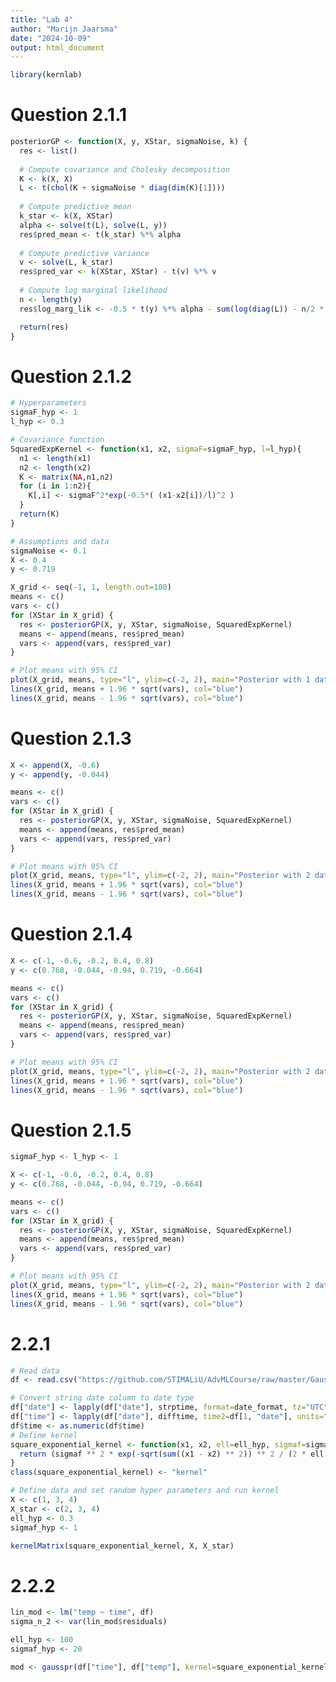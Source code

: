 ```yaml
---
title: "Lab 4"
author: "Marijn Jaarsma"
date: "2024-10-09"
output: html_document
---
```


```r
library(kernlab)
```

# Question 2.1.1
```r
posteriorGP <- function(X, y, XStar, sigmaNoise, k) {
  res <- list()
  
  # Compute covariance and Cholesky decomposition
  K <- k(X, X)
  L <- t(chol(K + sigmaNoise * diag(dim(K)[1])))
  
  # Compute predictive mean
  k_star <- k(X, XStar)
  alpha <- solve(t(L), solve(L, y))
  res$pred_mean <- t(k_star) %*% alpha
  
  # Compute predictive variance
  v <- solve(L, k_star)
  res$pred_var <- k(XStar, XStar) - t(v) %*% v
  
  # Compute log marginal likelihood
  n <- length(y)
  res$log_marg_lik <- -0.5 * t(y) %*% alpha - sum(log(diag(L)) - n/2 * log(2 * pi))

  return(res)
}
```

# Question 2.1.2
```r
# Hyperparameters
sigmaF_hyp <- 1
l_hyp <- 0.3

# Covariance function
SquaredExpKernel <- function(x1, x2, sigmaF=sigmaF_hyp, l=l_hyp){
  n1 <- length(x1)
  n2 <- length(x2)
  K <- matrix(NA,n1,n2)
  for (i in 1:n2){
    K[,i] <- sigmaF^2*exp(-0.5*( (x1-x2[i])/l)^2 )
  }
  return(K)
}

# Assumptions and data
sigmaNoise <- 0.1
X <- 0.4
y <- 0.719

X_grid <- seq(-1, 1, length.out=100)
means <- c()
vars <- c()
for (XStar in X_grid) {
  res <- posteriorGP(X, y, XStar, sigmaNoise, SquaredExpKernel)  
  means <- append(means, res$pred_mean)
  vars <- append(vars, res$pred_var)
}

# Plot means with 95% CI
plot(X_grid, means, type="l", ylim=c(-2, 2), main="Posterior with 1 data point")
lines(X_grid, means + 1.96 * sqrt(vars), col="blue")
lines(X_grid, means - 1.96 * sqrt(vars), col="blue")
```

# Question 2.1.3
```r
X <- append(X, -0.6)
y <- append(y, -0.044)

means <- c()
vars <- c()
for (XStar in X_grid) {
  res <- posteriorGP(X, y, XStar, sigmaNoise, SquaredExpKernel)  
  means <- append(means, res$pred_mean)
  vars <- append(vars, res$pred_var)
}

# Plot means with 95% CI
plot(X_grid, means, type="l", ylim=c(-2, 2), main="Posterior with 2 data points")
lines(X_grid, means + 1.96 * sqrt(vars), col="blue")
lines(X_grid, means - 1.96 * sqrt(vars), col="blue")
```
# Question 2.1.4
```r
X <- c(-1, -0.6, -0.2, 0.4, 0.8)
y <- c(0.768, -0.044, -0.94, 0.719, -0.664)

means <- c()
vars <- c()
for (XStar in X_grid) {
  res <- posteriorGP(X, y, XStar, sigmaNoise, SquaredExpKernel)  
  means <- append(means, res$pred_mean)
  vars <- append(vars, res$pred_var)
}

# Plot means with 95% CI
plot(X_grid, means, type="l", ylim=c(-2, 2), main="Posterior with 2 data points")
lines(X_grid, means + 1.96 * sqrt(vars), col="blue")
lines(X_grid, means - 1.96 * sqrt(vars), col="blue")
```

# Question 2.1.5
```r
sigmaF_hyp <- l_hyp <- 1

X <- c(-1, -0.6, -0.2, 0.4, 0.8)
y <- c(0.768, -0.044, -0.94, 0.719, -0.664)

means <- c()
vars <- c()
for (XStar in X_grid) {
  res <- posteriorGP(X, y, XStar, sigmaNoise, SquaredExpKernel)  
  means <- append(means, res$pred_mean)
  vars <- append(vars, res$pred_var)
}

# Plot means with 95% CI
plot(X_grid, means, type="l", ylim=c(-2, 2), main="Posterior with 2 data points")
lines(X_grid, means + 1.96 * sqrt(vars), col="blue")
lines(X_grid, means - 1.96 * sqrt(vars), col="blue")
```

# 2.2.1
```r
# Read data
df <- read.csv("https://github.com/STIMALiU/AdvMLCourse/raw/master/GaussianProcess/Code/TempTullinge.csv", header=TRUE, sep=";")

# Convert string date column to date type
df["date"] <- lapply(df["date"], strptime, format=date_format, tz="UTC") # UTC to ignore Daylight Savings Time differences
df["time"] <- lapply(df["date"], difftime, time2=df[1, "date"], units="days")
df$time <- as.numeric(df$time)
# Define kernel
square_exponential_kernel <- function(x1, x2, ell=ell_hyp, sigmaf=sigmaf_hyp) {
  return (sigmaf ** 2 * exp(-sqrt(sum((x1 - x2) ** 2)) ** 2 / (2 * ell ** 2)))
}
class(square_exponential_kernel) <- "kernel"

# Define data and set random hyper parameters and run kernel
X <- c(1, 3, 4)
X_star <- c(2, 3, 4)
ell_hyp <- 0.3
sigmaf_hyp <- 1

kernelMatrix(square_exponential_kernel, X, X_star)
```

# 2.2.2
```r
lin_mod <- lm("temp ~ time", df)
sigma_n_2 <- var(lin_mod$residuals)

ell_hyp <- 100
sigmaf_hyp <- 20

mod <- gausspr(df["time"], df["temp"], kernel=square_exponential_kernel, kpar=list(ell_hyp, sigmaf_hyp), scaled=FALSE)

```